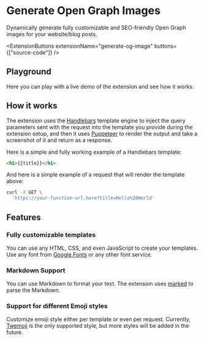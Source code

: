 
# Generate Open Graph Images

Dynamically generate fully customizable and SEO-friendly Open Graph images for your website/blog posts.

<ExtensionButtons extensionName="generate-og-image" buttons={["source-code"]} />

## Playground

Here you can play with a live demo of the extension and see how it works.

<Playground />

## How it works

The extension uses the [Handlebars](https://handlebarsjs.com/guide/) template engine to inject the query parameters sent with the request into the template you provide during the extension setup, and then it uses [Puppeteer](https://pptr.dev/) to render the output and take a screenshot of it and return as a response.

Here is a simple and fully working example of a Handlebars template:

```html
<h1>{{title}}</h1>
```

And here is a simple example of a request that will render the template above:

```bash
curl -X GET \
  'https://your-function-url.here?title=Hello%20World'
```

## Features

### Fully customizable templates

You can use any HTML, CSS, and even JavaScript to create your templates. Use any font from [Google Fonts](https://fonts.google.com/) or any other font service.

### Markdown Support

You can use Markdown to format your text. The extension uses [marked](https://marked.js.org/) to parse the Markdown.

### Support for different Emoji styles

Customize emoji style either per template or even per request. Currently, [Twemoji](https://twemoji.twitter.com/) is the only supported style, but more styles will be added in the future.
